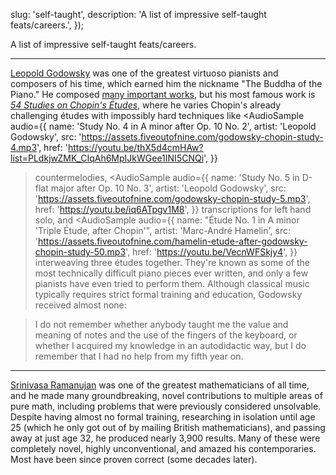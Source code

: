 


  slug: 'self-taught',
  description: 'A list of impressive self-taught feats/careers.',
});

<BlogHeader slug="self-taught" />

A list of impressive self-taught feats/careers.

---

[Leopold Godowsky](https://en.wikipedia.org/wiki/Leopold_Godowsky) was one of the greatest virtuoso pianists and composers of his time, which earned him the nickname "The Buddha of the Piano."
He composed [many important works](https://imslp.org/wiki/List_of_works_by_Leopold_Godowsky), but his most famous work is [_54 Studies on Chopin's Études_](https://en.wikipedia.org/wiki/Studies_on_Chopin%27s_%C3%89tudes), where he varies Chopin's already challenging études with impossibly hard techniques like
<AudioSample
  audio={{
    name: 'Study No. 4 in A minor after Op. 10 No. 2',
    artist: 'Leopold Godowsky',
    src: 'https://assets.fiveoutofnine.com/godowsky-chopin-study-4.mp3',
    href: 'https://youtu.be/thX5d4cmHAw?list=PLdkjwZMK_CIqAh6MpIJkWGee1INI5CNQi',
  }}
>countermelodies</AudioSample>,
<AudioSample
  audio={{
    name: 'Study No. 5 in D-flat major after Op. 10 No. 3',
    artist: 'Leopold Godowsky',
    src: 'https://assets.fiveoutofnine.com/godowsky-chopin-study-5.mp3',
    href: 'https://youtu.be/iq6ATpgv1M8',
  }}
>transcriptions for left hand solo</AudioSample>, and
<AudioSample
  audio={{
    name: "Étude No. 1 in A minor 'Triple Étude, after Chopin'",
    artist: 'Marc-André Hamelin',
    src: 'https://assets.fiveoutofnine.com/hamelin-etude-after-godowsky-chopin-study-50.mp3',
    href: 'https://youtu.be/VecnWFSkjy4',
  }}
>interweaving three études together</AudioSample>.
They're known as some of the most technically difficult piano pieces ever written, and only a few pianists have even tried to perform them. Although classical music typically requires strict formal training and education, Godowsky received almost none:

<Blockquote source={{ label: 'Leopold Godowsky in "Retrospect"', url: 'https://godowsky.com/godowsky' }}>
  I do not remember whether anybody taught me the value and meaning of notes and the use of the fingers of the keyboard, or whether I acquired my knowledge in an autodidactic way, but I do remember that I had no help from my fifth year on.
</Blockquote>

---

[Srinivasa Ramanujan](https://en.wikipedia.org/wiki/Srinivasa_Ramanujan) was one of the greatest mathematicians of all time, and he made many groundbreaking, novel contributions to multiple areas of pure math, including problems that were previously considered unsolvable.
Despite having almost no formal training, researching in isolation until age 25 (which he only got out of by mailing British mathematicians), and passing away at just age 32, he produced nearly 3,900 results.
Many of these were completely novel, highly unconventional, and amazed his contemporaries. Most have been since proven correct (some decades later).